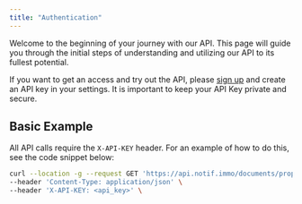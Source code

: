 ```yaml
---
title: "Authentication"
---
```


Welcome to the beginning of your journey with our API. This page will guide you through the initial steps of understanding and utilizing our API to its fullest potential.

If you want to get an access and try out the API, please [sign up](https://www.melo.io) and create an API key in your settings. It is important to keep your API Key private and secure.

## Basic Example

All API calls require the `X-API-KEY` header. For an example of how to do this, see the code snippet below:

```bash Example Request
curl --location -g --request GET 'https://api.notif.immo/documents/properties/{id}' \
--header 'Content-Type: application/json' \
--header 'X-API-KEY: <api_key>' \
```